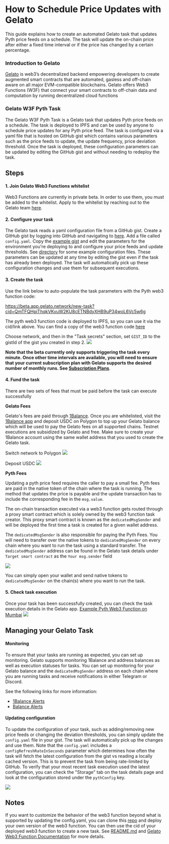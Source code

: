 # How to Schedule Price Updates with Gelato

This guide explains how to create an automated Gelato task that updates Pyth price feeds on a schedule. The task will
update the on-chain price after either a fixed time interval or if the price has changed by a certain percentage.

### Introduction to Gelato

[Gelato](https://www.gelato.network/) is web3’s decentralized backend empowering developers to create augmented smart contracts that are automated,
gasless and off-chain aware on all major EVM-compatible blockchains. Gelato offers Web3 Functions (W3F) that connect your
smart contracts to off-chain data and computation by running decentralized cloud functions

### Gelato W3F Pyth Task

The Gelato W3F Pyth Task is a Gelato task that updates Pyth price feeds on a schedule.
The task is deployed to IPFS and can be used by anyone to schedule price updates for any Pyth price feed.
The task is configured via a yaml file that is hosted on GitHub gist which contains various parameters such as the price
feeds to update, the update frequency, price deviation threshold. Once the task is deployed, these configuration
parameters can be updated by editing the GitHub gist and without needing to redeploy the task.

## Steps

#### 1. Join Gelato Web3 Functions whitelist

Web3 Functions are currently in private beta. In order to use them, you must be added to the whitelist. Apply to the
whitelist by reaching out to the Gelato team [here](https://form.typeform.com/to/RrEiARiI).

#### 2. Configure your task

[//]: # "TODO: redirect this to pyth fork of repo)"

The Gelato task reads a yaml configuration file from a GitHub gist.
Create a GitHub gist by logging into GitHub and navigating to [here](https://gist.github.com/). Add a file called `config.yaml`.
Copy the [example gist](https://gist.github.com/swimricky/18b2a5ad9c1a605f1cf5c19ac1d2f1d9) and edit the parameters for
the environment you're deploying to and configure your price feeds and update thresholds. See
[directory](https://github.com/pyth-network/w3f-pyth-poc-v2/tree/master/web3-functions/pyth-oracle-w3f-priceIds) for
some example configuration files. These parameters can be updated at any time by editing the gist even if the task has
already been deployed. The task will automatically pick up these configuration changes and use them for subsequent executions.

#### 3. Create the task

Use the link below to auto-populate the task parameters with the Pyth web3 function code:

https://beta.app.gelato.network/new-task?cid=QmTFQHpiThqkVKvuW2KU8cETNBdyXHB9uP34woL6Vc5w6g

The pyth web3 function code is deployed to IPFS, so you can use it via the cid/link above.
You can find a copy of the web3 function code [here](https://github.com/pyth-network/w3f-pyth-poc-v2/tree/master/web3-functions/pyth-oracle-w3f-priceIds)

Choose network, and then in the "Task secrets" section, set `GIST_ID` to the gistId of the gist you created in step 2.
![](../../images/guides/gelato/task-creation-gist-id.png)

**Note that the beta currently only supports triggering the task every minute. Once other time intervals are available,
you will need to ensure that your current subscription plan with Gelato supports the desired number of monthly runs.
See [Subscription Plans](https://beta.app.gelato.network/subscriptions)**.

#### 4. Fund the task

There are two sets of fees that must be paid before the task can execute successfully

**Gelato Fees**

Gelato's fees are paid through [1Balance](https://docs.gelato.network/developer-services/1balance). Once you are
whitelisted, visit the [1Balance app](https://beta.app.gelato.network/balance) and deposit USDC on Polygon to top up
your Gelato balance which will be used to pay the Gelato fees on all supported chains. Testnet executions are subsidized
by Gelato and free. Make sure to create your 1Balance account using the same wallet address that you used to create the
Gelato task.

Switch network to Polygon
![](../../images/guides/gelato/switch-to-polygon.png)

Deposit USDC
![](../../images/guides/gelato/deposit-usdc.png)

**Pyth Fees**

Updating a pyth price feed requires the caller to pay a small fee. Pyth fees are paid in the native token of the chain
where the task is running. The method that updates the price is payable and the update transaction has to include the
corresponding fee in the `msg.value`.

The on-chain transaction executed via a web3 function gets routed through a proxy smart contract
which is solely owned by the web3 function task creator. This proxy smart contract is known as the `dedicatedMsgSender`
and will be deployed the first time a task is created for a given wallet address.

The `dedicatedMsgSender` is also responsible for paying the Pyth Fees. You will need to transfer over the native tokens
to `dedicatedMsgSender` on every chain where you want to run the task using a standard transfer.
The `dedicatedMsgSender` address can be found in the Gelato task details under `Target smart contract` as the
`Your msg.sender` field

![](../../images/guides/gelato/dedicated-msg-sender.png)

You can simply open your wallet and send native tokens to `dedicatedMsgSender` on the chain(s) where you want to run the
task.

#### 5. Check task execution

Once your task has been successfully created, you can check the task execution details in the Gelato app.
[Example Pyth Web3 Function on Mumbai](https://beta.app.gelato.network/task/0x2c64539daaeb86addd6f556b68251a2fdf0df5c09ec07b8a30a2fbf76f4fe907?chainId=80001)
![](../../images/guides/gelato/task-execution.png)

## Managing your Gelato Task

#### Monitoring

To ensure that your tasks are running as expected, you can set up monitoring. Gelato supports monitoring 1Balance and
address balances as well as execution statuses for tasks. You can set up monitoring for your Gelato balance and
the `dedicatedMsgSender` address on each chain where you are running tasks and receive notifications in either
Telegram or Discord.

See the following links for more information:

- [1Balance Alerts](https://docs.gelato.network/developer-services/1balance/1balance-alerts)
- [Balance Alerts](https://docs.gelato.network/developer-services/automate/execution-and-balance-alerts)

#### Updating configuration

To update the configuration of your task, such as adding/removing new price feeds or changing the deviation thresholds,
you can simply update the `config.yaml` file in your gist. The task will automatically pick up the changes and use them.
Note that the `config.yaml` includes a `configRefreshRateInSeconds` parameter which determines how often the task will
fetch the latest configuration from the gist vs reading a locally cached version. This is to prevent the task from being
rate-limited by GitHub. To verify that your most recent task execution used the latest configuration, you can check the
"Storage" tab on the task details page and look at the configuration stored under the `pythConfig` key.

![](../../images/guides/gelato/storage-pyth-config.png)

## Notes

If you want to customize the behavior of the web3 function beyond what is supported by updating the config.yaml, you can
clone this [repo](https://github.com/pyth-network/w3f-pyth-poc-v2) and deploy your own version of the web3 function.
You can then use the cid of your deployed web3 function to create a new task. See [README.md](https://github.com/pyth-network/w3f-pyth-poc-v2/tree/master/web3-functions/pyth-oracle-w3f-priceIds/README.md) and
[Gelato Web3 Function Documentation](https://docs.gelato.network/developer-services/web3-functions) for more details.
